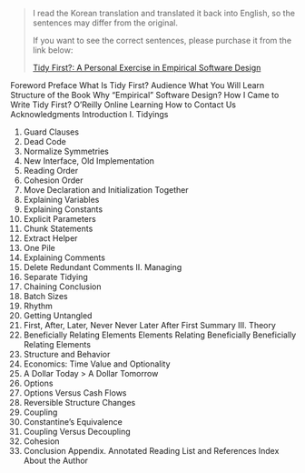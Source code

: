 > I read the Korean translation and translated it back into English, so the sentences may differ from the original.
>
> If you want to see the correct sentences, please purchase it from the link below:
>
> [Tidy First?: A Personal Exercise in Empirical Software Design](https://www.amazon.com/Tidy-First-Personal-Exercise-Empirical/dp/1098151240)

Foreword
Preface
What Is Tidy First?
Audience
What You Will Learn
Structure of the Book
Why “Empirical” Software Design?
How I Came to Write Tidy First?
O’Reilly Online Learning
How to Contact Us
Acknowledgments
Introduction
I. Tidyings

1. Guard Clauses
2. Dead Code
3. Normalize Symmetries
4. New Interface, Old Implementation
5. Reading Order
6. Cohesion Order
7. Move Declaration and Initialization Together
8. Explaining Variables
9. Explaining Constants
10. Explicit Parameters
11. Chunk Statements
12. Extract Helper
13. One Pile
14. Explaining Comments
15. Delete Redundant Comments
    II. Managing
16. Separate Tidying
17. Chaining
    Conclusion
18. Batch Sizes
19. Rhythm
20. Getting Untangled
21. First, After, Later, Never
    Never
    Later
    After
    First
    Summary
    III. Theory
22. Beneficially Relating Elements
    Elements
    Relating
    Beneficially
    Beneficially Relating Elements
23. Structure and Behavior
24. Economics: Time Value and Optionality
25. A Dollar Today > A Dollar Tomorrow
26. Options
27. Options Versus Cash Flows
28. Reversible Structure Changes
29. Coupling
30. Constantine’s Equivalence
31. Coupling Versus Decoupling
32. Cohesion
33. Conclusion
    Appendix. Annotated Reading List and References
    Index
    About the Author
